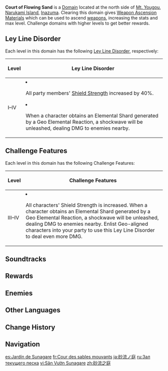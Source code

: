{{Domain Infobox
|image        = Domain Court of Flowing Sand.png
|type         = Forgery
|description  = They say that in [[Timeline#First Era|antediluvian times]] now lost to history, there was once a foolish ruler who dreamed of building a high garden in honor of the [[Irminsul|white sacred tree]] over the primordial sands. Now, dead silence fills the kingdom built on sand, but the obsessions of the past remain.
|region       = Inazuma
|area         = Narukami Island
|subarea      = Mt. Yougou
|requiredAR   = 16/21/30/40
|recLevel     = 15/36/59/80
|recElements  = Geo, Cryo
|reward_set_1 = Branches of a Distant Sea
|reward_set_2 = Narukami's Magatamas
|reward_set_3 = Oni Masks
}}
{{Description|Lurking at this altar where gold dust flows into eternity are enemies vulnerable to Geo attacks.<br>You shall earn Weapon Ascension Materials, if &mdash; and only if &mdash; you can pass the trial.}}
'''Court of Flowing Sand''' is a [[Domain]] located at the north side of [[Mt. Yougou]], [[Narukami Island]], [[Inazuma]]. Clearing this domain gives [[Weapon Ascension Material]]s which can be used to ascend [[weapons]], increasing the stats and max level. Challenge domains with higher levels to get better rewards.

==Ley Line Disorder==
Each level in this domain has the following [[Ley Line Disorder]], respectively:
{| class="wikitable" style="text-align:left;"
!Level
!Ley Line Disorder
|-
!I–IV
|<li>All party members' [[Shield Strength]] increased by 40%.</li><li>When a character obtains an Elemental Shard generated by a Geo Elemental Reaction, a shockwave will be unleashed, dealing DMG to enemies nearby.</li>
|}

==Challenge Features==
Each level in this domain has the following Challenge Features:
{| class="wikitable"
!Level
!Challenge Features
|-
!III–IV
|<li>All characters' Shield Strength is increased. When a character obtains an Elemental Shard generated by a Geo Elemental Reaction, a shockwave will be unleashed, dealing DMG to enemies nearby. Enlist Geo-aligned characters into your party to use this Ley Line Disorder to deal even more DMG.</li>
|}

==Soundtracks==
{{Soundtracks by Category Table|type=domain}}

==Rewards==
{{Domain by Weekday
|mon-name = Sunken Sands
|mon-2    = Coral Branch of a Distant Sea
|mon-3    = Jeweled Branch of a Distant Sea
|mon-4    = Jade Branch of a Distant Sea
|mon-5    = Golden Branch of a Distant Sea
|tue-name = Altar of Sands
|tue-2    = Narukami's Wisdom
|tue-3    = Narukami's Joy
|tue-4    = Narukami's Affection
|tue-5    = Narukami's Valor
|wed-name = Sand Burial
|wed-2    = Mask of the Wicked Lieutenant
|wed-3    = Mask of the Tiger's Bite
|wed-4    = Mask of the One-Horned
|wed-5    = Mask of the Kijin
}}
{{Domain Levels/Forgery}}

==Enemies==
{{Domain Enemies
|target1=Defeat 18 enemies in less than 6:00 minutes
|enemies1=Hydro Slime*10;Large Hydro Slime;Pyro Slime*5;Large Pyro Slime*1;Large Pyro Slime*1/{{Aura|Tracking Fire Ball}}
|target2=Defeat 10 enemies in less than 6:00 minutes
|enemies2=Large Hydro Slime*4;Large Hydro Slime*1/{{Aura|Mist Bubble}};Large Pyro Slime*4;Large Pyro Slime*1/{{Aura|Tracking Fire Ball}}
|target3=Defeat 8 enemies in less than 6:00 minutes
|enemies3=Large Hydro Slime*2;Large Hydro Slime*1/{{Aura|Mist Bubble}};Large Pyro Slime*3;Hydro Abyss Mage*1/{{Aura|Mist Bubble}};Pyro Abyss Mage*1/{{Aura|Tracking Fire Ball}}
|target4=Defeat 12 enemies in less than 6:00 minutes
|enemies4=Large Electro Slime*5;Mutant Electro Slime/{{Aura|Lightning Bolt Matrix}};Electro Hilichurl Grenadier*3//Crackling Axe Mitachurl*1;Crackling Axe Mitachurl*2/{{Aura|Lightning Bolt Matrix}}
}}

==Other Languages==
{{Other Languages
|en      = Court of Flowing Sand
|zhs     = 砂流之庭
|zhs_rm  = Shāliú zhī Tíng
|zht     = 砂流之庭
|zht_rm  = Shāliú zhī Tíng
|zh_tl   = Courtyard of Flowing Sand
|ja      = 砂流ノ庭
|ja_rm   = Saryuu no Niwa{{Assumed}}
|ja_tl   = Courtyard of the Sandflow
|ko      = 유사의 정원
|ko_rm   = Yusa-ui Jeongwon
|ko_tl   = Garden of Flowing Sand
|es      = Jardín de Sunagare
|es_tl   = Sunagare Garden
|es_note = {{es|Sunagare}} is an unusual reading of the Japanese word {{ja|砂流|tl=sand flow.}}
|fr      = Cour des sables mouvants
|fr_tl   = Court of Quicksands
|ru      = Зал текущего песка
|ru_tl   = Hall of Flowing Sand
|th      = โถงแห่งห้วงทราย
|th_rm   = 
|th_tl   = Hall of Sandy Abyss
|vi      = Sân Vườn Sunagare
|vi_tl   = Sunagare Courtyard
|de      = Garten der fließenden Sande
|de_tl   = Garden of Flowing Sands
|id      = Court of Flowing Sand
|pt      = Jardim da Areia Fluente
|pt_tl   = 
|tr      = Dalgalı Kum Bahçesi
|tr_tl   = Wavy Sand Garden
|it      = Giardino di sabbia primordiale
|it_tl   = 
}}

==Change History==
{{Change History|2.0}}

==Navigation==
{{Domain Navbox|Permanent}}

[[es:Jardín de Sunagare]]
[[fr:Cour des sables mouvants]]
[[ja:砂流ノ庭]]
[[ru:Зал текущего песка]]
[[vi:Sân Vườn Sunagare]]
[[zh:砂流之庭]]